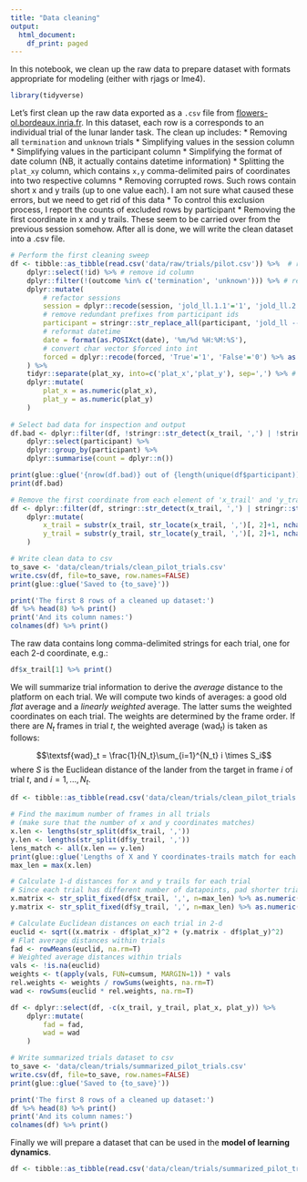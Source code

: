 ```yaml
---
title: "Data cleaning"
output:
  html_document:
    df_print: paged
---
```


In this notebook, we clean up the raw data to prepare dataset with formats appropriate for modeling (either with rjags or lme4).

```r
library(tidyverse)
```
Let's first clean up the raw data exported as a `.csv` file from [flowers-ol.bordeaux.inria.fr](flowers-ol.bordeaux.inria.fr). In this dataset, each row is a corresponds to an individual trial of the lunar lander task. The clean up includes:
* Removing all `termination` and `unknown` trials
* Simplifying values in the session column
* Simplifying values in the participant column
* Simplifying the format of date column (NB, it actually contains datetime information)
* Splitting the `plat_xy` column, which contains `x,y` comma-delimited pairs of coordinates into two respective columns
* Removing corrupted rows. Such rows contain short x and y trails (up to one value each). I am not sure what caused these errors, but we need to get rid of this data
    * To control this exclusion process, I report the counts of excluded rows by participant
* Removing the first coordinate in x and y trails. These seem to be carried over from the previous session somehow.
After all is done, we will write the clean dataset into a .csv file.

```r
# Perform the first cleaning sweep
df <- tibble::as_tibble(read.csv('data/raw/trials/pilot.csv')) %>%  # read csv data
    dplyr::select(!id) %>% # remove id column
    dplyr::filter(!(outcome %in% c('termination', 'unknown'))) %>% # remove termination and unknown outcome trials
    dplyr::mutate(
        # refactor sessions
        session = dplyr::recode(session, 'jold_ll.1.1'='1', 'jold_ll.2.2'='2', 'jold_ll.3.3'='3'),
        # remove redundant prefixes from participant ids
        participant = stringr::str_replace_all(participant, 'jold_ll -- ', ''),
        # reformat datetime
        date = format(as.POSIXct(date), '%m/%d %H:%M:%S'),
        # convert char vector $forced into int
        forced = dplyr::recode(forced, 'True'='1', 'False'='0') %>% as.numeric()
    ) %>% 
    tidyr::separate(plat_xy, into=c('plat_x','plat_y'), sep=',') %>% # split plat_xy into two columns
    dplyr::mutate(
        plat_x = as.numeric(plat_x), 
        plat_y = as.numeric(plat_y)
    )
    
# Select bad data for inspection and output
df.bad <- dplyr::filter(df, !stringr::str_detect(x_trail, ',') | !stringr::str_detect(x_trail, ',')) %>%
    dplyr::select(participant) %>% 
    dplyr::group_by(participant) %>%
    dplyr::summarise(count = dplyr::n())

print(glue::glue('{nrow(df.bad)} out of {length(unique(df$participant))} participants had corrupt data (see `tbl_df` in the output).'))
print(df.bad)

# Remove the first coordinate from each element of 'x_trail' and 'y_trail'
df <- dplyr::filter(df, stringr::str_detect(x_trail, ',') | stringr::str_detect(x_trail, ',')) %>%
    dplyr::mutate(
        x_trail = substr(x_trail, str_locate(x_trail, ',')[, 2]+1, nchar(x_trail)),
        y_trail = substr(y_trail, str_locate(y_trail, ',')[, 2]+1, nchar(y_trail))
    )

# Write clean data to csv
to_save <- 'data/clean/trials/clean_pilot_trials.csv'
write.csv(df, file=to_save, row.names=FALSE)
print(glue::glue('Saved to {to_save}'))

print('The first 8 rows of a cleaned up dataset:')
df %>% head(8) %>% print()
print('And its column names:')
colnames(df) %>% print()
```

The raw data contains long comma-delimited strings for each trial, one for each 2-d coordinate, e.g.:
```r
df$x_trail[1] %>% print()
```
We will summarize trial information to derive the *average* distance to the platform on each trial. We will compute two kinds of averages: a good old *flat* average and a *linearly weighted* average. The latter sums the weighted coordinates on each trial. The weights are determined by the frame order. If there are $N_t$ frames in trial $t$, the weighted average ($\textsf{wad}_t$) is taken as follows:

$$\textsf{wad}_t = \frac{1}{N_t}\sum_{i=1}^{N_t} i \times S_i$$
where $S$ is the Euclidean distance of the lander from the target in frame $i$ of trial $t$, and $i = 1, ..., N_t$.
```r
df <- tibble::as_tibble(read.csv('data/clean/trials/clean_pilot_trials.csv'))  # read csv data

# Find the maximum number of frames in all trials 
# (make sure that the number of x and y coordinates matches)
x.len <- lengths(str_split(df$x_trail, ','))
y.len <- lengths(str_split(df$y_trail, ','))
lens_match <- all(x.len == y.len)
print(glue::glue('Lengths of X and Y coordinates-trails match for each trial: {lens_match}'))
max_len = max(x.len)

# Calculate 1-d distances for x and y trails for each trial
# Since each trial has different number of datapoints, pad shorter trials by max lenth
x.matrix <- str_split_fixed(df$x_trail, ',', n=max_len) %>% as.numeric() %>% matrix(ncol=max_len)
y.matrix <- str_split_fixed(df$y_trail, ',', n=max_len) %>% as.numeric() %>% matrix(ncol=max_len)

# Calculate Euclidean distances on each trial in 2-d
euclid <- sqrt((x.matrix - df$plat_x)^2 + (y.matrix - df$plat_y)^2)
# Flat average distances within trials
fad <- rowMeans(euclid, na.rm=T) 
# Weighted average distances within trials
vals <- !is.na(euclid)
weights <- t(apply(vals, FUN=cumsum, MARGIN=1)) * vals
rel.weights <- weights / rowSums(weights, na.rm=T)
wad <- rowSums(euclid * rel.weights, na.rm=T)

df <- dplyr::select(df, -c(x_trail, y_trail, plat_x, plat_y)) %>% 
    dplyr::mutate(
        fad = fad,
        wad = wad
    )

# Write summarized trials dataset to csv
to_save <- 'data/clean/trials/summarized_pilot_trials.csv'
write.csv(df, file=to_save, row.names=FALSE)
print(glue::glue('Saved to {to_save}'))

print('The first 8 rows of a cleaned up dataset:')
df %>% head(8) %>% print()
print('And its column names:')
colnames(df) %>% print()
```

Finally we will prepare a dataset that can be used in the **model of learning dynamics**.

```r
df <- tibble::as_tibble(read.csv('data/clean/trials/summarized_pilot_trials.csv')) #%>%  # read csv data
```